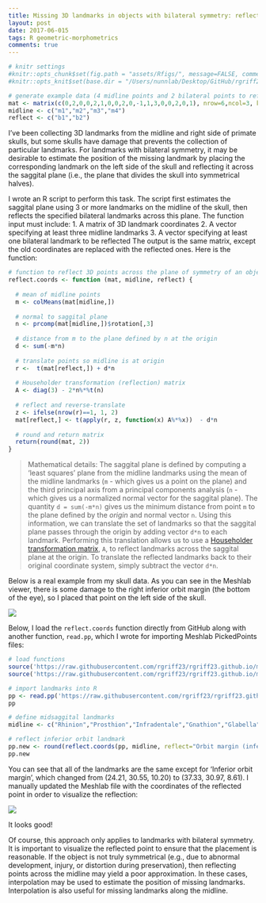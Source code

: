 ```yaml
---
title: Missing 3D landmarks in objects with bilateral symmetry: reflecting points across a plane 
layout: post
date: 2017-06-015
tags: R geometric-morphometrics 
comments: true
---
```


```r
# knitr settings
#knitr::opts_chunk$set(fig.path = "assets/Rfigs/", message=FALSE, comment="> ", fig.align='center')
#knitr::opts_knit$set(base.dir = "/Users/nunnlab/Desktop/GitHub/rgriff23.github.io/", base.url = "/")

# generate example data (4 midline points and 2 bilateral points to reflect)
mat <- matrix(c(0,2,0,0,2,1,0,0,2,0,-1,1,3,0,0,2,0,1), nrow=6,ncol=3, byrow=T, dimnames=list(c("m1","m2","m3","m4","b1","b2"), c("x","y","z")))
midline <- c("m1","m2","m3","m4")
reflect <- c("b1","b2")

```

I've been collecting 3D landmarks from the midline and right side of primate skulls, but some skulls have damage that prevents the collection of particular landmarks. For landmarks with bilateral symmetry, it may be desirable to estimate the position of the missing landmark by placing the corresponding landmark on the left side of the skull and reflecting it across the saggital plane (i.e., the plane that divides the skull into symmetrical halves).

I wrote an R script to perform this task. The script first estimates the saggital plane using 3 or more landmarks on the midline of the skull, then reflects the specified bilateral landmarks across this plane. The function input must include: 
1. A matrix of 3D landmark coordinates
2. A vector specifying at least three midline landmarks
3. A vector specifying at least one bilateral landmark to be reflected 
The output is the same matrix, except the old coordinates are replaced with the reflected ones. Here is the function:

```r
# function to reflect 3D points across the plane of symmetry of an object
reflect.coords <- function (mat, midline, reflect) {
  
  # mean of midline points
  m <- colMeans(mat[midline,])
  
  # normal to saggital plane
  n <- prcomp(mat[midline,])$rotation[,3] 
  
  # distance from m to the plane defined by n at the origin
  d <- sum(-m*n) 
  
  # translate points so midline is at origin
  r <-  t(mat[reflect,]) + d*n 
  
  # Householder transformation (reflection) matrix
  A <- diag(3) - 2*n%*%t(n) 
  
  # reflect and reverse-translate
  z <- ifelse(nrow(r)==1, 1, 2) 
  mat[reflect,] <- t(apply(r, z, function(x) A%*%x))  - d*n
  
  # round and return matrix
  return(round(mat, 2))
}
```

> Mathematical details: The saggital plane is defined by computing a 'least squares' plane from the midline landmarks using the mean of the midline landmarks (`m` - which gives us a point on the plane) and the third principal axis from a principal components analysis (`n` - which gives us a normalized normal vector for the saggital plane). The quantity `d = sum(-m*n)` gives us the minimum distance from point `m` to the plane defined by the *origin* and normal vector `n`. Using this information, we can translate the set of landmarks so that the saggital plane passes through the origin by adding vector `d*n` to each landmark. Performing this translation allows us to use a [Householder transformation matrix](https://en.wikipedia.org/wiki/Householder_transformation), `A`, to reflect landmarks across the saggital plane at the origin. To translate the reflected landmarks back to their original coordinate system, simply subtract the vector `d*n`. 

Below is a real example from my skull data. As you can see in the Meshlab viewer, there is some damage to the right inferior orbit margin (the bottom of the eye), so I placed that point on the left side of the skull.

![](https://i.imgur.com/fLwt207.png)

Below, I load the `reflect.coords` function directly from GitHub along with another function, `read.pp`, which I wrote for importing Meshlab PickedPoints files:

```r
# load functions
source('https://raw.githubusercontent.com/rgriff23/rgriff23.github.io/master/assets/R/read.pp.R')
source('https://raw.githubusercontent.com/rgriff23/rgriff23.github.io/master/assets/R/reflect.coords.R')

# import landmarks into R
pp <- read.pp('https://raw.githubusercontent.com/rgriff23/rgriff23.github.io/master/assets/data/Cebuella_pygmaea_M_AMNH-M-76327_picked_points.pp')
pp

# define midsaggital landmarks
midline <- c("Rhinion","Prosthion","Infradentale","Gnathion","Glabella", "Vertex", "Opisthocranium","Opisthion","Basion","Floor of sella")

# reflect inferior orbit landmark
pp.new <- round(reflect.coords(pp, midline, reflect="Orbit margin (inferior)"),2)
pp.new
```

You can see that all of the landmarks are the same except for 'Inferior orbit margin', which changed from (24.21, 30.55, 10.20) to (37.33, 30.97, 8.61). I manually updated the Meshlab file with the coordinates of the reflected point in order to visualize the reflection:

![](https://i.imgur.com/RXu3Npk.png) 

It looks good! 

Of course, this approach only applies to landmarks with bilateral symmetry. It is important to visualize the reflected point to ensure that the placement is reasonable. If the object is not truly symmetrical (e.g., due to abnormal development, injury, or distortion during preservation), then reflecting points across the midline may yield a poor approximation.  In these cases, interpolation may be used to estimate the position of missing landmarks. Interpolation is also useful for missing landmarks along the midline. 

